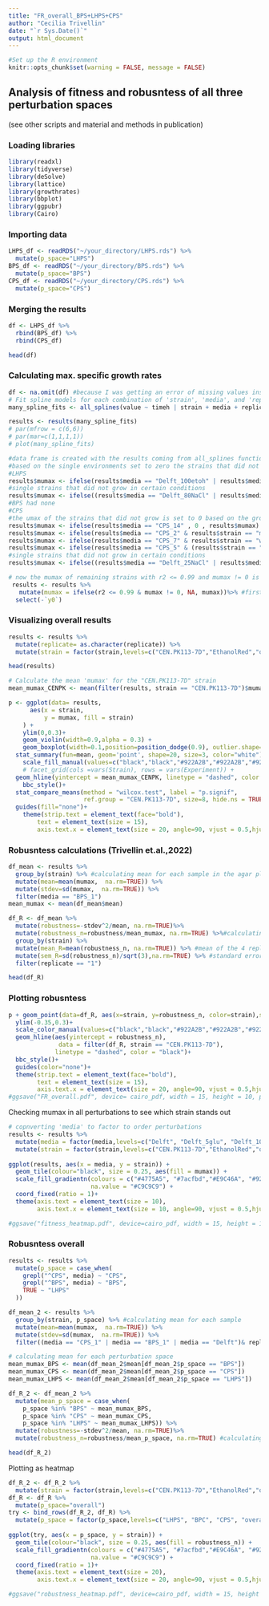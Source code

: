 ```yaml
---
title: "FR_overall_BPS+LHPS+CPS"
author: "Cecilia Trivellin"
date: "`r Sys.Date()`"
output: html_document
---
```


```r
#Set up the R environment
knitr::opts_chunk$set(warning = FALSE, message = FALSE) 
```

## Analysis of fitness and robusntess of all three perturbation spaces 
(see other scripts and material and methods in publication) 

### Loading libraries
```r
library(readxl)
library(tidyverse)
library(deSolve)
library(lattice)
library(growthrates)
library(bbplot)
library(ggpubr)
library(Cairo)
```

### Importing data
```r
LHPS_df <- readRDS("~/your_directory/LHPS.rds") %>%
  mutate(p_space="LHPS")
BPS_df <- readRDS("~/your_directory/BPS.rds") %>%
  mutate(p_space="BPS")
CPS_df <- readRDS("~/your_directory/CPS.rds") %>%
  mutate(p_space="CPS")
```

### Merging the results
```r
df <- LHPS_df %>%
  rbind(BPS_df) %>%
  rbind(CPS_df)

head(df)
```

### Calculating max. specific growth rates
```r
df <- na.omit(df) #because I was getting an error of missing values insmooth splines
# Fit spline models for each combination of 'strain', 'media', and 'replicate'
many_spline_fits <- all_splines(value ~ timeh | strain + media + replicate + p_space, data = df, spar = 0.7)

results <- results(many_spline_fits) 
# par(mfrow = c(6,6))
# par(mar=c(1,1,1,1))
# plot(many_spline_fits)

#data frame is created with the results coming from all_splines function
#based on the single environments set to zero the strains that did not grow (as done in the single scripts)
#LHPS
results$mumax <- ifelse(results$media == "Delft_100etoh" | results$media == "Delft_pH3", 0 , results$mumax) #none of the strains grew with Delft_100etoh or pH3
#single strains that did not grow in certain conditions 
results$mumax <- ifelse((results$media == "Delft_80NaCl" | results$media == "Delft_FA2" | results$media == "SCH100") & results$strain == "met28Δ", 0 , results$mumax)
#BPS had none
#CPS 
#the umax of the strains that did not grow is set to 0 based on the growth curves above
results$mumax <- ifelse(results$media == "CPS_14" , 0 , results$mumax)
results$mumax <- ifelse(results$media == "CPS_2" & results$strain == "msh3Δ" & results$replicate == "3", 0 , results$mumax) 
results$mumax <- ifelse(results$media == "CPS_7" & results$strain == "wwm1Δ" , 0 , results$mumax) 
results$mumax <- ifelse(results$media == "CPS_5" & (results$strain == "rps14aΔ" | results$strain == "tir3Δ" | results$strain == "CEN.PK113-7D") & (results$replicate == "2" | results$replicate == "3"), 0 , results$mumax) 
#single strains that did not grow in certain conditions 
results$mumax <- ifelse((results$media == "Delft_25NaCl" | results$media == "Delft_FA2" | results$media == "SCH100") & results$strain == "met28Δ", 0 , results$mumax)

# now the mumax of remaining strains with r2 <= 0.99 and mumax != 0 is set to NA
 results <- results %>%
   mutate(mumax = ifelse(r2 <= 0.99 & mumax != 0, NA, mumax))%>% #first I convert all the mumax values <0.99 to NA as the approximation of the function is not reiable 
  select(-`y0`)
```
 
### Visualizing overall results
```r
results <- results %>%
  mutate(replicate= as.character(replicate)) %>%
  mutate(strain = factor(strain,levels=c("CEN.PK113-7D","EthanolRed","qdr1","met28","mrp13","hcm1","gbp2","rps14a","rps14b","oca4","msh3", "bch1", "wwm1","hlj1", "tir3", "sma2"))) 

head(results)

# Calculate the mean 'mumax' for the "CEN.PK113-7D" strain
mean_mumax_CENPK <- mean(filter(results, strain == "CEN.PK113-7D")$mumax)

p <- ggplot(data= results, 
      aes(x = strain,
          y = mumax, fill = strain)
    ) +
    ylim(0,0.3)+
    geom_violin(width=0.9,alpha = 0.3) +
    geom_boxplot(width=0.1,position=position_dodge(0.9), outlier.shape=NA)+
  stat_summary(fun=mean, geom='point', shape=20, size=3, color="white") +
    scale_fill_manual(values=c("black","black","#922A2B","#922A2B","#922A2B","#E2C140","#E2C140","#E2C140","#E2C140","#E2C140","#E2C140", "#4775A5", "#4775A5", "#4775A5", "#4775A5", "#4775A5")) +
    # facet_grid(cols =vars(Strain), rows = vars(Experiment)) +
  geom_hline(yintercept = mean_mumax_CENPK, linetype = "dashed", color = "black")+
    bbc_style()+
  stat_compare_means(method = "wilcox.test", label = "p.signif", 
                     ref.group = "CEN.PK113-7D", size=8, hide.ns = TRUE)+
  guides(fill="none")+
    theme(strip.text = element_text(face="bold"),
        text = element_text(size = 15),
        axis.text.x = element_text(size = 20, angle=90, vjust = 0.5,hjust = 1))
```

### Robusntess calculations (Trivellin et.al.,2022)
```r
df_mean <- results %>%
  group_by(strain) %>% #calculating mean for each sample in the agar plate 
  mutate(mean=mean(mumax,  na.rm=TRUE)) %>%
  mutate(stdev=sd(mumax,  na.rm=TRUE)) %>%
  filter(media == "BPS_1")
mean_mumax <- mean(df_mean$mean) 

df_R <- df_mean %>%
  mutate(robustness=-stdev^2/mean, na.rm=TRUE)%>%
  mutate(robustness_n=robustness/mean_mumax, na.rm=TRUE) %>%#calculating normalized robustness with the mean of all strains and all experiments
  group_by(strain) %>%
  mutate(mean_R=mean(robustness_n, na.rm=TRUE)) %>% #mean of the 4 replicates per sample coming from the 4 different plates
  mutate(sem_R=sd(robustness_n)/sqrt(3),na.rm=TRUE) %>% #standard error = standard deviation of the sampling distribution/sqrt n of samples
  filter(replicate == "1")

head(df_R)
```
### Plotting robusntess 
```r
p + geom_point(data=df_R, aes(x=strain, y=robustness_n, color=strain),size=5)+
  ylim(-0.35,0.3)+
  scale_color_manual(values=c("black","black","#922A2B","#922A2B","#922A2B","#E2C140","#E2C140","#E2C140","#E2C140","#E2C140","#E2C140", "#4775A5", "#4775A5", "#4775A5", "#4775A5", "#4775A5")) +
  geom_hline(aes(yintercept = robustness_n), 
              data = filter(df_R, strain == "CEN.PK113-7D"),
             linetype = "dashed", color = "black")+
  bbc_style()+
  guides(color="none")+
  theme(strip.text = element_text(face="bold"),
        text = element_text(size = 15),
        axis.text.x = element_text(size = 20, angle=90, vjust = 0.5,hjust = 1))
#ggsave("FR_overall.pdf", device= cairo_pdf, width = 15, height = 10, path = "~/your_directory/")
```
Checking mumax in all perturbations to see which strain stands out 
```r
# copnverting 'media' to factor to order perturbations
results <- results %>%
  mutate(media = factor(media,levels=c("Delft", "Delft_5glu", "Delft_100glu","Delft_NB", "Delft_pH3", "Delft-05VM", "Delft_25NaCl", "Delft_80NaCl",  "Delft_50etoh",  "Delft_100etoh", "Delft_AA2", "Delft_FA2",  "Delft_10LA", "Delft_HMF1", "eSSH20", "SCH100", "BPS_1", "BPS_2",  "BPS_3", "BPS_4", "BPS_5", "BPS_6", "BPS_7", "BPS_8", "BPS_9", "BPS_10", "BPS_11", "BPS_12", "BPS_13", "BPS_14", "BPS_15", "BPS_16", "CPS_1", "CPS_2",  "CPS_3", "CPS_4", "CPS_5", "CPS_6", "CPS_7", "CPS_8", "CPS_9", "CPS_10", "CPS_11", "CPS_12", "CPS_13", "CPS_14", "CPS_15", "CPS_16"))) %>%
  mutate(strain = factor(strain,levels=c("CEN.PK113-7D","EthanolRed","qdr1","met28","mrp13","hcm1","gbp2","rps14a","rps14b","oca4","msh3", "bch1", "wwm1","hlj1", "tir3", "sma2"))) 
      
ggplot(results, aes(x = media, y = strain)) + 
  geom_tile(colour="black", size = 0.25, aes(fill = mumax)) +
  scale_fill_gradientn(colours = c("#4775A5", "#7acfbd","#E9C46A", "#922A2B"),
                       na.value = "#C9C9C9") +
  coord_fixed(ratio = 1)+
  theme(axis.text = element_text(size = 10),
        axis.text.x = element_text(size = 10, angle=90, vjust = 0.5,hjust = 1))

#ggsave("fitness_heatmap.pdf", device=cairo_pdf, width = 15, height = 10, path = "~/your_directory/")
```
### Robusntess overall 
```r
results <- results %>%
  mutate(p_space = case_when(
    grepl("^CPS", media) ~ "CPS",
    grepl("^BPS", media) ~ "BPS",
    TRUE ~ "LHPS"
  ))

df_mean_2 <- results %>%
  group_by(strain, p_space) %>% #calculating mean for each sample 
  mutate(mean=mean(mumax,  na.rm=TRUE)) %>%
  mutate(stdev=sd(mumax,  na.rm=TRUE)) %>%
  filter((media == "CPS_1" | media == "BPS_1" | media == "Delft")& replicate==1)

# calculating mean for each perturbation space
mean_mumax_BPS <- mean(df_mean_2$mean[df_mean_2$p_space == "BPS"])
mean_mumax_CPS <- mean(df_mean_2$mean[df_mean_2$p_space == "CPS"])
mean_mumax_LHPS <- mean(df_mean_2$mean[df_mean_2$p_space == "LHPS"])

df_R_2 <- df_mean_2 %>%
  mutate(mean_p_space = case_when(
    p_space %in% "BPS" ~ mean_mumax_BPS,
    p_space %in% "CPS" ~ mean_mumax_CPS,
    p_space %in% "LHPS" ~ mean_mumax_LHPS)) %>%
  mutate(robustness=-stdev^2/mean, na.rm=TRUE)%>%
  mutate(robustness_n=robustness/mean_p_space, na.rm=TRUE) #calculating normalized robustness with the mean of all strains and all experiment

head(df_R_2)
```
Plotting as heatmap
```r
df_R_2 <- df_R_2 %>%
  mutate(strain = factor(strain,levels=c("CEN.PK113-7D","EthanolRed","qdr1","met28","mrp13","hcm1","gbp2","rps14a","rps14b","oca4","msh3", "bch1", "wwm1","hlj1", "tir3", "sma2"))) 
df_R <- df_R %>%
  mutate(p_space="overall") 
try <- bind_rows(df_R_2, df_R) %>%
  mutate(p_space = factor(p_space,levels=c("LHPS", "BPC", "CPS", "overall"))) 
      
ggplot(try, aes(x = p_space, y = strain)) + 
  geom_tile(colour="black", size = 0.25, aes(fill = robustness_n)) +
  scale_fill_gradientn(colours = c("#4775A5", "#7acfbd","#E9C46A", "#922A2B"),
                       na.value = "#C9C9C9") +
  coord_fixed(ratio = 1)+
  theme(axis.text = element_text(size = 20),
        axis.text.x = element_text(size = 20, angle=90, vjust = 0.5,hjust = 1))

#ggsave("robustness_heatmap.pdf", device=cairo_pdf, width = 15, height = 10, path = "~/your_directory/")
```


